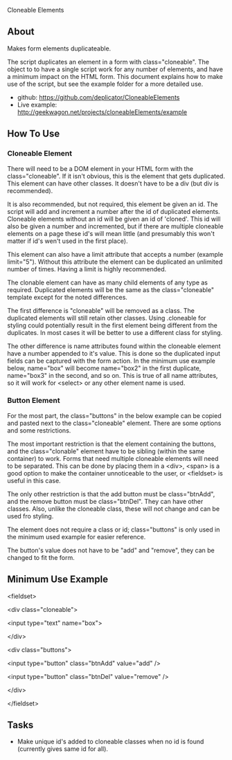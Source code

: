 Cloneable Elements

==About==

Makes form elements duplicateable.

The script duplicates an element in a form with class="cloneable". The object to to have a single script work for any number of elements, and have a minimum impact on the HTML form. This document explains how to make use of the script, but see the example folder for a more detailed use.

* github: https://github.com/deplicator/CloneableElements
* Live example: http://geekwagon.net/projects/cloneableElements/example

==How To Use==
===Cloneable Element===

There will need to be a DOM element in your HTML form with the class="cloneable". If it isn't obvious, this is the element that gets duplicated. This element can have other classes. It doesn't have to be a div (but div is recommended).

It is also recommended, but not required, this element be given an id. The script will add and increment a number after the id of duplicated elements. Cloneable elements without an id will be given an id of 'cloned'. This id will also be given a number and incremented, but if there are multiple cloneable elements on a page these id's will mean little (and presumably this won't matter if id's wen't used in the first place).

This element can also have a limit attribute that accepts a number (example limit="5"). Without this attribute the element can be duplicated an unlimited number of times. Having a limit is highly recommended.

The clonable element can have as many child elements of any type as required. Duplicated elements will be the same as the class="cloneable" template except for the noted differences.

The first difference is "cloneable" will be removed as a class. The duplicated elements will still retain other classes. Using .cloneable for styling could potentially result in the first element being different from the duplicates. In most cases it will be better to use a different class for styling.

The other difference is name attributes found within the cloneable element have a number appended to it's value. This is done so the duplicated input fields can be captured with the form action. In the minimum use example below, name="box" will become name="box2" in the first duplicate, name="box3" in the second, and so on. This is true of all name attributes, so it will work for <nowiki><select></nowiki> or any other element name is used.

===Button Element===

For the most part, the class="buttons" in the below example can be copied and pasted next to the class="cloneable" element. There are some options and some restrictions.

The most important restriction is that the element containing the buttons, and the class="clonable" element have to be sibling (within the same container) to work. Forms that need multiple cloneable elements will need to be separated. This can be done by placing them in a <nowiki><div>, <span></nowiki> is a good option to make the container unnoticeable  to the user, or <nowiki><fieldset></nowiki> is useful in this case.

The only other restriction is that the add button must be class="btnAdd", and the remove button must be class="btnDel". They can have other classes. Also, unlike the cloneable class, these will not change and can be used fro styling.

The element does not require a class or id; class="buttons" is only used in the minimum used example for easier reference.

The button's value does not have to be "add" and "remove", they can be changed to fit the form.

==Minimum Use Example==

<nowiki><fieldset></nowiki>

<nowiki>  <div class="cloneable"></nowiki>

<nowiki>    <input type="text" name="box"></nowiki>

<nowiki>  </div></nowiki>

<nowiki>  <div class="buttons"></nowiki>

<nowiki>    <input type="button" class="btnAdd" value="add" /></nowiki>

<nowiki>    <input type="button" class="btnDel" value="remove" /></nowiki>

<nowiki>  </div></nowiki>

<nowiki></fieldset></nowiki>

==Tasks==
* Make unique id's added to cloneable classes when no id is found (currently gives same id for all).


